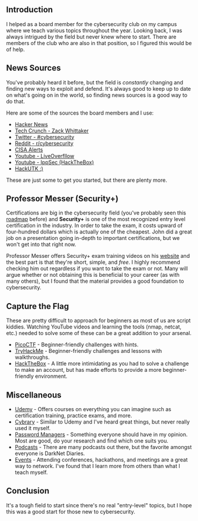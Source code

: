 
<div>

## Introduction

I helped as a board member for the cybersecurity club on my campus where we
teach various topics throughout the year. Looking back, I was always intrigued by the field but
never knew where to start. There are members of the club who are also in that position, so I
figured this would be of help.

## News Sources

You've probably heard it before, but the field is *constantly* changing and finding new ways to exploit
and defend. It's always good to keep up to date on what's going on in the world, so finding news sources
is a good way to do that.

Here are some of the sources the board members and I use:
* <a href="https://news.ycombinator.com/"> Hacker News</a>
* <a href="https://techcrunch.com/author/zack-whittaker/"> Tech Crunch - Zack Whittaker</a>
* <a href="https://mobile.twitter.com/search?q=%23cyebrsecurity"> Twitter - #cybersecurity</a>
* <a href="https://www.reddit.com/r/cybersecurity/"> Reddit - r/cybersecurity</a>
* <a href="https://www.cisa.gov/uscert/ncas/alerts">CISA Alerts</a>
* <a href="https://www.youtube.com/c/LiveOverflow">Youtube - LiveOverfllow</a>
* <a href="https://www.youtube.com/c/ippsec">Youtube - IppSec (HackTheBox)</a>
* <a href="https://hackutk.org">HackUTK :)</a>

These are just some to get you started, but there are plenty more.

## Professor Messer (Security+)

Certifications are big in the cybersecurity field (you've probably seen this <a href="https://pauljerimy.com/security-certification-roadmap/">roadmap</a> before)
and **Security+** is one of the most recognized entry level certification in the industry. In order to
take the exam, it costs upward of four-hundred dollars which is actually one of the cheapest. John did
a great job on a presentation going in-depth to important certifications, but we won't get into that right now.

Professor Messer offers Security+ exam training videos on his <a href="https://www.professormesser.com/security-plus/sy0-601/sy0-601-video/sy0-601-comptia-security-plus-course/">website</a>
and the best part is that they're short, simple, and *free*. I highly recommend checking him out regardless
if you want to take the exam or not. Many will argue whether or not obtaining this is beneficial
to your career (as with many others), but I found that the material provides a good foundation to cybersecurity.

## Capture the Flag

These are pretty difficult to approach for beginners as most of us are script kiddies.
Watching YouTube videos and learning the tools (nmap, netcat, etc.) needed to solve some of these can be a great
addition to your arsenal.

* <a href="https://picoctf.org/">PicoCTF</a> - Beginner-friendly challenges with hints.
* <a href="https://tryhackme.com/">TryHackMe</a> - Beginner-friendly challenges and lessons with walkthroughs.
* <a href="https://hackthebox.com">HackTheBox</a> - A little more intimidating as you had to solve a challenge
to make an account, but has made efforts to provide a more beginner-friendly environment.

## Miscellaneous

* <a href="https://www.udemy.com">Udemy</a> - Offers courses on everything you can imagine such as certification training, practice exams, and more.
* <a href="https://www.cybrary.it">Cybrary</a> - Similar to Udemy and I've heard great things, but never really used it myself.
* <ins>Password Managers</ins> - Something everyone should have in my opinion. Most are good, do your research and find which one suits you.
* <ins>Podcasts</ins> - There are many podcasts out there, but the favorite amongst everyone is DarkNet Diaries.
* <ins>Events</ins> - Attending conferences, hackathons, and meetings are a great way to network. I've found
that I learn more from others than what I teach myself.


## Conclusion

It's a tough field to start since there's no real "entry-level" topics, but I hope this was a good start for those
new to cybersecurity.

</div>
